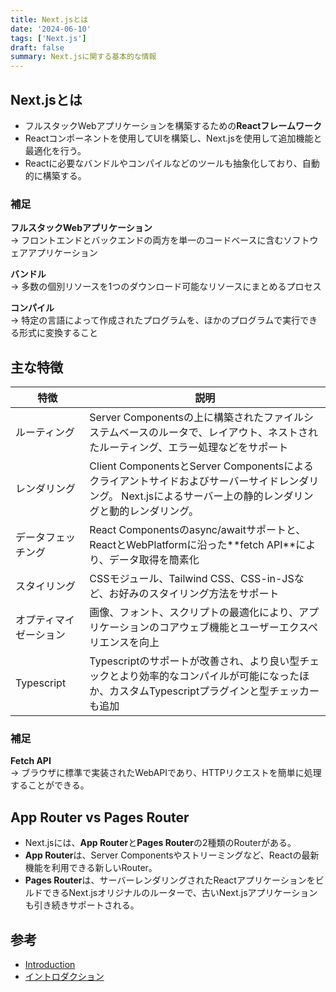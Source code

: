 ```yaml
---
title: Next.jsとは
date: '2024-06-10'
tags: ['Next.js']
draft: false
summary: Next.jsに関する基本的な情報
---
```


## Next.jsとは

- フルスタックWebアプリケーションを構築するための**Reactフレームワーク**
- Reactコンポーネントを使用してUIを構築し、Next.jsを使用して追加機能と最適化を行う。
- Reactに必要なバンドルやコンパイルなどのツールも抽象化しており、自動的に構築する。

### 補足

**フルスタックWebアプリケーション**  
→ フロントエンドとバックエンドの両方を単一のコードベースに含むソフトウェアアプリケーション

**バンドル**  
→ 多数の個別リソースを1つのダウンロード可能なリソースにまとめるプロセス

**コンパイル**  
→ 特定の言語によって作成されたプログラムを、ほかのプログラムで実行できる形式に変換すること

## 主な特徴

<div class="w-full overflow-x-auto">
  <table style={{ margin: '0 0' }}>
    <thead>
      <tr>
        <th style={{ textAlign: 'left', width: '20%' }}>特徴</th>
        <th style={{ textAlign: 'left', width: '80%' }}>説明</th>
      </tr>
    </thead>
    <tbody>
      <tr>
        <td style={{ textAlign: 'left' }}>ルーティング</td>
        <td style={{ textAlign: 'left' }}>
          Server
          Componentsの上に構築されたファイルシステムベースのルータで、レイアウト、ネストされたルーティング、エラー処理などをサポート
        </td>
      </tr>
      <tr>
        <td style={{ textAlign: 'left' }}>レンダリング</td>
        <td style={{ textAlign: 'left' }}>
          Client ComponentsとServer
          Componentsによるクライアントサイドおよびサーバーサイドレンダリング。
          Next.jsによるサーバー上の静的レンダリングと動的レンダリング。
        </td>
      </tr>
      <tr>
        <td style={{ textAlign: 'left' }}>データフェッチング</td>
        <td style={{ textAlign: 'left' }}>
          React Componentsのasync/awaitサポートと、ReactとWebPlatformに沿った**fetch
          API**により、データ取得を簡素化
        </td>
      </tr>
      <tr>
        <td style={{ textAlign: 'left' }}>スタイリング</td>
        <td style={{ textAlign: 'left' }}>
          CSSモジュール、Tailwind CSS、CSS-in-JSなど、お好みのスタイリング方法をサポート
        </td>
      </tr>
      <tr>
        <td style={{ textAlign: 'left' }}>オプティマイゼーション</td>
        <td style={{ textAlign: 'left' }}>
          画像、フォント、スクリプトの最適化により、アプリケーションのコアウェブ機能とユーザーエクスペリエンスを向上
        </td>
      </tr>
      <tr>
        <td style={{ textAlign: 'left' }}>Typescript</td>
        <td style={{ textAlign: 'left' }}>
          Typescriptのサポートが改善され、より良い型チェックとより効率的なコンパイルが可能になったほか、カスタムTypescriptプラグインと型チェッカーも追加
        </td>
      </tr>
    </tbody>
  </table>
</div>

### 補足

**Fetch API**  
→ ブラウザに標準で実装されたWebAPIであり、HTTPリクエストを簡単に処理することができる。

## App Router vs Pages Router

- Next.jsには、**App Router**と**Pages Router**の2種類のRouterがある。
- **App Router**は、Server Componentsやストリーミングなど、Reactの最新機能を利用できる新しいRouter。
- **Pages Router**は、サーバーレンダリングされたReactアプリケーションをビルドできるNext.jsオリジナルのルーターで、古いNext.jsアプリケーションも引き続きサポートされる。

## 参考

- [Introduction](https://nextjs.org/docs)
- [イントロダクション](https://ja.next-community-docs.dev/docs/app-router/getting-started/)
